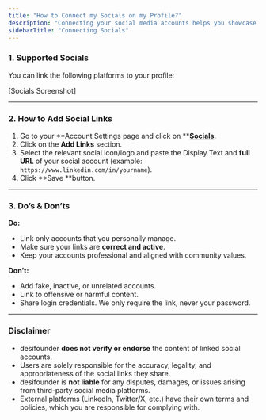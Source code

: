 ```yaml
---
title: "How to Connect my Socials on my Profile?"
description: "Connecting your social media accounts helps you showcase your work, build credibility, and make it easier for others in the desifounder community to connect with you."
sidebarTitle: "Connecting Socials"
---
```


### 1. Supported Socials

You can link the following platforms to your profile:

[Socials Screenshot]

---

### 2. How to Add Social Links

1. Go to your \*\*Account Settings page and click on \*\*[**Socials**](https://desifounder.com/settings/socials).
2. Click on the **Add Links** section.
3. Select the relevant social icon/logo and paste the Display Text and **full URL** of your social account (example: `https://www.linkedin.com/in/yourname`).
4. Click \*\*Save \*\*button.

---

### 3. Do’s & Don’ts

**Do:**

- Link only accounts that you personally manage.
- Make sure your links are **correct and active**.
- Keep your accounts professional and aligned with community values.

**Don’t:**

- Add fake, inactive, or unrelated accounts.
- Link to offensive or harmful content.
- Share login credentials. We only require the link, never your password.

---

### Disclaimer

- desifounder **does not verify or endorse** the content of linked social accounts.
- Users are solely responsible for the accuracy, legality, and appropriateness of the social links they share.
- desifounder is **not liable** for any disputes, damages, or issues arising from third-party social media platforms.
- External platforms (LinkedIn, Twitter/X, etc.) have their own terms and policies, which you are responsible for complying with.